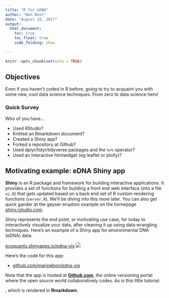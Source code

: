 ```yaml
---
title: "R for eDNA"
author: "Ben Best"
date: "August 10, 2017"
output:
  html_document:
    toc: true
    toc_float: true
    code_folding: show
       
---
```


```r
knitr::opts_chunk$set(echo = TRUE)
```

## Objectives

Even if you haven't coded in R before, going to try to acquaint you with some new, cool data science techniques. From zero to data science hero!

### Quick Survey

Who of you have...

- Used RStudio?
- Knitted an Rmarkdown document?
- Created a Shiny app?
- Forked a repository at Github?
- Used dplyr/tidyr/tidyverse packages and the `%>%` operator?
- Used an interactive htmlwidget (eg leaflet or plotly)?

## Motivating example: eDNA Shiny app

**Shiny** is an R package and framework for building interactive applications. It provides a set of functions for building a front end web interface (into a file `ui.R`) that gets updated based on a back end set of R custom rendering functions (`server.R`). We'll be diving into this more later. You can also get quick gander at the geyser eruption example on the homepage [shiny.rstudio.com](http://shiny.rstudio.com).

Shiny represents the end point, or motivating use case, for today to interactively visualize your data, after cleaning it up using data wrangling techniques. Here's an example of a Shiny app for environmental DNA (eDNA) data:

[ecoquants.shinyapps.io/edna-vis](https://ecoquants.shinyapps.io/edna-vis/)
[![](https://raw.githubusercontent.com/marinebon/edna-vis/master/docs/img/screen.png)](https://ecoquants.shinyapps.io/edna-vis/)

Here's the code for this app:

- [github.com/marinebon/edna-vis](https://github.com/marinebon/edna-vis)

Note that the app is hosted at [**Github.com**](https://github.com), _the_ online versioning portal where the open source world collaboratively codes. As is this little tutorial:

, which is rendered in **Rmarkdown**.



##

